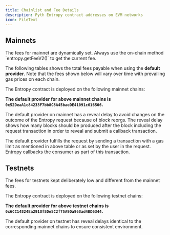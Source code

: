 ```yaml
---
title: Chainlist and Fee Details
description: Pyth Entropy contract addresses on EVM networks
icon: FileText
---
```



## Mainnets

<InfoBox variant="warning">
  <div>
    The fees for mainnet are dynamically set. Always use the on-chain method
    `entropy.getFeeV2()` to get the current fee.
  </div>
</InfoBox>

The following tables shows the total fees payable when using the **default provider**.
Note that the fees shown below will vary over time with prevailing gas prices on each chain.

The Entropy contract is deployed on the following mainnet chains:

<EntropyTable isMainnet={true} />

**The default provider for above mainnet chains is `0x52DeaA1c84233F7bb8C8A45baeDE41091c616506`.**

The default provider on mainnet has a reveal delay to avoid changes on the outcome of the Entropy request because of block reorgs.
The reveal delay shows how many blocks should be produced after the block including the request transaction in order to reveal and submit a callback transaction.

The default provider fulfills the request by sending a transaction with a gas limit as mentioned in above table or as set by the user in the request.
Entropy callbacks the consumer as part of this transaction.

## Testnets

<InfoBox variant="info">
  <div>
    The fees for testnets kept deliberately low and different from the mainnet
    fees.
  </div>
</InfoBox>

The Entropy contract is deployed on the following testnet chains:

<EntropyTable isMainnet={false} />

**The default provider for above testnet chains is `0x6CC14824Ea2918f5De5C2f75A9Da968ad4BD6344`.**

The default provider on testnet has reveal delays identical to the corresponding mainnet chains to ensure consistent environment.
